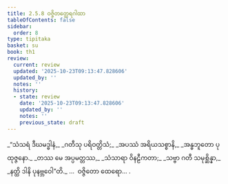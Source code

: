 ```yaml
---
title: 2.5.8 ဝဇ္ဇိတတ္ထေရဂါထာ
tableOfContents: false
sidebar:
  order: 8
type: tipitaka
basket: su
book: th1
review:
  current: review
  updated: '2025-10-23T09:13:47.828606'
  updated_by: ''
  notes: ''
  history:
  - state: review
    date: '2025-10-23T09:13:47.828606'
    updated_by: ''
    notes: ''
    previous_state: draft
---
```



<ReviewStatus review={frontmatter.review} showDetails={true} />

<HypothesisAnnotation frontmatter={frontmatter} />

<DynamicBreadcrumb />

<Division number="215" book="th1" e="ch" v="19" p="261">

<Paragraph number="423" type="verses" book="th1">
_“သံသရံ ဒီဃမဒ္ဓါနံ,_  
_ဂတီသု ပရိဝတ္တိသံ;_  
_အပဿံ အရိယသစ္စာနိ,_  
_အန္ဓဘူတော ပုထုဇ္ဇနော._  

</Paragraph>

</Division>
<Division number="216" book="th1" e="ch" v="19" p="261">

<Paragraph number="424" type="verses" book="th1">
_တဿ မေ အပ္ပမတ္တဿ,_  
_သံသာရာ ဝိနဠီကတာ;_  
_သဗ္ဗာ ဂတီ သမုစ္ဆိန္နာ,_  
_နတ္ထိ ဒါနိ ပုနဗ္ဘဝေါ”တိ._  


</Paragraph>
</Division>

<Paragraph number="425" type="center" book="th1">
…  ဝဇ္ဇိတော ထေရော… .
</Paragraph>